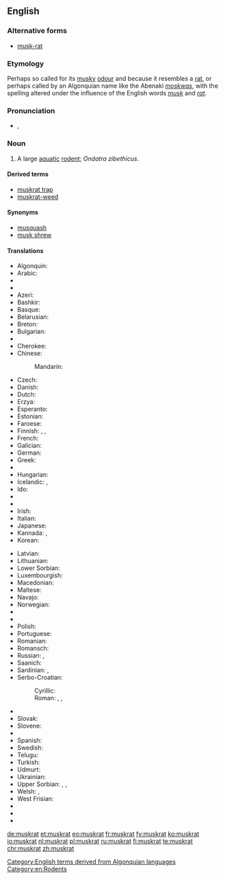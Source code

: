 {{wikipedia}}
==English==

===Alternative forms===
* [[musk-rat]]

===Etymology===
Perhaps so called for its [[musky]] [[odour]] and because it resembles a [[rat]], or perhaps called by an Algonquian name like the Abenaki ''[[moskwas]]'', with the spelling altered under the influence of the English words ''[[musk]]'' and ''[[rat]]''.

===Pronunciation===
* {{IPA|/ˈmʌskræt/}}, {{X-SAMPA|/"mVskr{t/}}

===Noun===
{{en-noun}}

# A large [[aquatic]] [[rodent]]; ''Ondatra zibethicus''.

====Derived terms====
* [[muskrat trap]]
* [[muskrat-weed]]

====Synonyms====
* [[musquash]]
* [[musk shrew]]

====Translations====
{{trans-top|rodent}}
* Algonquin: {{tø|alq|wajack}}
* Arabic: {{t-|ar|فأر المسك|m|sc=Arab}}
* {{trreq|an}}
* {{trreq|ast}}
* Azeri: {{t-|az|ondatra}}
* Bashkir: {{tø|ba|ондатра|tr=ondatra|sc=Cyrl}}
* Basque: {{t-|eu|arratoi musketadun}}
* Belarusian: {{t-|be|андатра|f}}
* Breton: {{t+|br|razh-musk}}
* Bulgarian: {{t+|bg|мускус|tr=muskus}}
* {{trreq|ca}}
* Cherokee: {{t-|chr|ᏎᎳᎩᏍᏆ|tr=selagisqua|sc=Cher}}
* Chinese:
*: Mandarin: {{t|cmn|麝鼠|tr=shèshǔ|sc=Hani}}
* Czech: {{t-|cs|ondatra}}
* Danish: {{t-|da|bisamrotte}}
* Dutch: {{t+|nl|muskusrat|f}}
* Erzya: {{tø|myv|шарапуло}}
* Esperanto: {{t-|eo|ondatro}}
* Estonian: {{t-|et|ondatra}}
* Faroese: {{t-|fo|moskusrotta}}
* Finnish: {{t+|fi|piisami}}, {{t-|fi|piisamirotta}}, {{t-|fi|myskirotta}}
* French: {{t+|fr|rat musqué|m}}
* Galician: {{t-|gl|aguaneira}}
* German: {{t+|de|Bisamratte|f}}
* Greek: {{t-|el|μοσχοπόντικας}}
* {{trreq|gu}}
* Hungarian: {{t+|hu|pézsma}}
* Icelandic: {{t-|is|moskusrotta}}, {{t-|is|bísamrotta}}
* Ido: {{t+|io|moskorato}}
* {{trreq|ia}}
* {{trreq|ie}}
* Irish: {{t-|ga|muscfhrancach}}
* Italian: {{t-|it|topo muschiato|m}}
* Japanese: {{t-|ja|マスクラット|tr=masukuratto|sc=Jpan}}
* Kannada: {{t+|kn|ಸುಂಡಿಲಿ|tr=ārṭili|sc=Knda}}, {{t+|kn|ಸುಂಡಿಲಿ|tr=sunḍili|sc=Knda}}
* Korean: {{t-|ko|사향쥐|tr=sahyangjwi|sc=Hang}}
{{trans-mid}}
* Latvian: {{t-|lv|ondatra}}
* Lithuanian: {{t-|lt|ondatra}}
* Lower Sorbian: {{tø|dsb|bizamowy šćurk}}
* Luxembourgish: {{t-|lb|Bisamrat}}
* Macedonian: {{t-|mk|бизамски стаорец|m|tr=bízamski stáorec}}
* Maltese: {{t-|mt|far tal-misk ta’ l-ilma}}
* Navajo: {{tø|nv|tooh łéʼétsoh}}
* Norwegian: {{t-|no|bisamrotte}}
* {{trreq|ps}}
* {{trreq|fa}}
* Polish: {{t+|pl|piżmak|m}}
* Portuguese: {{t-|pt|rato almiscareiro|m}}
* Romanian: {{t-|ro|bizam}}
* Romansch: {{t-|rm|undatra}}
* Russian: {{t+|ru|ондатра|f|tr=ondátra}}, {{t+|ru|выхухоль|f|tr=výxuxolʹ|sc=Cyrl}}
* Saanich: {{tø|str|sq̕əɬq̕əɬ}}
* Sardinian: {{t-|sc|medrona muscada}}, {{t-|sc|topi muscau}}
* Serbo-Croatian:
*: Cyrillic: {{t-|sh|бизамски пацов|m|sc=Cyrl}}
*: Roman: {{t-|sh|bizamski pacov|m|sc=Latn}}, {{t-|sh|mošusni štakor|m}} {{qualifier|Croatia}}, {{t-|sh|bizamski štakor|m}} {{qualifier|Croatia}}
* {{trreq|sd}}
* Slovak: {{t-|sk|ondatra pižmová}}
* Slovene: {{t-|sl|pižmovka|f}}
* {{trreq|so}}
* Spanish: {{t-|es|rata almizclera}}
* Swedish: {{t-|sv|bisam|c}}
* Telugu: {{t+|te|కంపెలుక|sc=Telu}}
* Turkish: {{t-|tr|misk sıçanı}}
* Udmurt: {{tø|udm|вукомак|tr=vukomak}}
* Ukrainian: {{t-|uk|ондатра|f|tr=ondatra}}
* Upper Sorbian: {{t-|hsb|pižmo}}, {{t-|hsb|pižmowa šćura}}, {{t-|hsb|bizamowa myš}}
* Welsh: {{t-|cy|mwsglygoden}}, {{t-|cy|llygoden fwsg}}
* West Frisian: {{t-|fy|muskusrôt}}
* {{trreq|xh}}
* {{trreq|yi}}
* {{trreq|zu}}
{{trans-bottom}}

[[Category:English terms derived from Algonquian languages]]
[[Category:en:Rodents]]

[[de:muskrat]]
[[et:muskrat]]
[[eo:muskrat]]
[[fr:muskrat]]
[[fy:muskrat]]
[[ko:muskrat]]
[[io:muskrat]]
[[nl:muskrat]]
[[pl:muskrat]]
[[ru:muskrat]]
[[fi:muskrat]]
[[te:muskrat]]
[[chr:muskrat]]
[[zh:muskrat]]